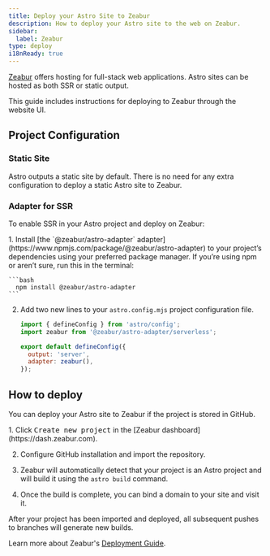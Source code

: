 ```yaml
---
title: Deploy your Astro Site to Zeabur
description: How to deploy your Astro site to the web on Zeabur.
sidebar:
  label: Zeabur
type: deploy
i18nReady: true
---
```


[Zeabur](https://zeabur.com) offers hosting for full-stack web applications. Astro sites can be hosted as both SSR or static output.

This guide includes instructions for deploying to Zeabur through the website UI.

## Project Configuration

### Static Site

Astro outputs a static site by default. There is no need for any extra configuration to deploy a static Astro site to Zeabur. 

### Adapter for SSR

To enable SSR in your Astro project and deploy on Zeabur:

<Steps>
1. Install [the `@zeabur/astro-adapter` adapter](https://www.npmjs.com/package/@zeabur/astro-adapter) to your project’s dependencies using your preferred package manager. If you’re using npm or aren’t sure, run this in the terminal:

    ```bash
      npm install @zeabur/astro-adapter
    ```

2. Add two new lines to your `astro.config.mjs` project configuration file.

    ```js title="astro.config.mjs" ins={2, 5-6}
    import { defineConfig } from 'astro/config';
    import zeabur from '@zeabur/astro-adapter/serverless';

    export default defineConfig({
      output: 'server',
      adapter: zeabur(),
    });
    ```
</Steps>

## How to deploy

You can deploy your Astro site to Zeabur if the project is stored in GitHub.

<Steps>
1. Click <kbd>Create new project</kbd> in the [Zeabur dashboard](https://dash.zeabur.com).

2. Configure GitHub installation and import the repository.

3. Zeabur will automatically detect that your project is an Astro project and will build it using the `astro build` command.

4. Once the build is complete, you can bind a domain to your site and visit it.
</Steps>

After your project has been imported and deployed, all subsequent pushes to branches will generate new builds.

Learn more about Zeabur's [Deployment Guide](https://zeabur.com/docs/get-started/).
